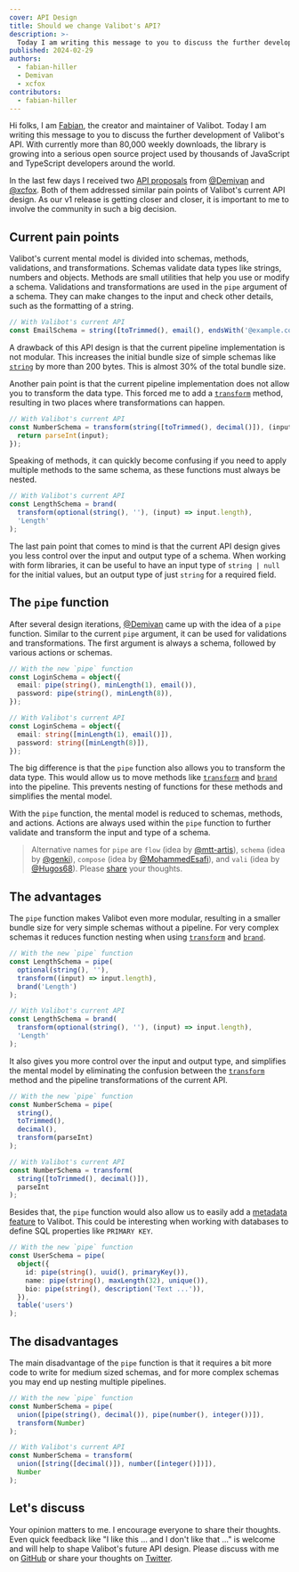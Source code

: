 ```yaml
---
cover: API Design
title: Should we change Valibot's API?
description: >-
  Today I am writing this message to you to discuss the further development of Valibot's API.
published: 2024-02-29
authors:
  - fabian-hiller
  - Demivan
  - xcfox
contributors:
  - fabian-hiller
---
```



Hi folks, I am [Fabian](https://twitter.com/FabianHiller), the creator and maintainer of Valibot. Today I am writing this message to you to discuss the further development of Valibot's API. With currently more than 80,000 weekly downloads, the library is growing into a serious open source project used by thousands of JavaScript and TypeScript developers around the world.

<NpmDownloads alt="Daily downloads from August 2023 to March 2024" />

In the last few days I received two [API proposals](https://github.com/fabian-hiller/valibot/discussions/453) from [@Demivan](https://github.com/Demivan) and [@xcfox](https://github.com/xcfox). Both of them addressed similar pain points of Valibot's current API design. As our v1 release is getting closer and closer, it is important to me to involve the community in such a big decision.

## Current pain points

Valibot's current mental model is divided into schemas, methods, validations, and transformations. Schemas validate data types like strings, numbers and objects. Methods are small utilities that help you use or modify a schema. Validations and transformations are used in the `pipe` argument of a schema. They can make changes to the input and check other details, such as the formatting of a string.

```ts
// With Valibot's current API
const EmailSchema = string([toTrimmed(), email(), endsWith('@example.com')]);
```

A drawback of this API design is that the current pipeline implementation is not modular. This increases the initial bundle size of simple schemas like [`string`](https://valibot.dev/api/string/) by more than 200 bytes. This is almost 30% of the total bundle size.

Another pain point is that the current pipeline implementation does not allow you to transform the data type. This forced me to add a [`transform`](https://valibot.dev/api/transform/) method, resulting in two places where transformations can happen.

```ts
// With Valibot's current API
const NumberSchema = transform(string([toTrimmed(), decimal()]), (input) => {
  return parseInt(input);
});
```

Speaking of methods, it can quickly become confusing if you need to apply multiple methods to the same schema, as these functions must always be nested.

```ts
// With Valibot's current API
const LengthSchema = brand(
  transform(optional(string(), ''), (input) => input.length),
  'Length'
);
```

The last pain point that comes to mind is that the current API design gives you less control over the input and output type of a schema. When working with form libraries, it can be useful to have an input type of `string | null` for the initial values, but an output type of just `string` for a required field.

## The `pipe` function

After several design iterations, [@Demivan](https://github.com/Demivan) came up with the idea of a `pipe` function. Similar to the current `pipe` argument, it can be used for validations and transformations. The first argument is always a schema, followed by various actions or schemas.

```ts
// With the new `pipe` function
const LoginSchema = object({
  email: pipe(string(), minLength(1), email()),
  password: pipe(string(), minLength(8)),
});

// With Valibot's current API
const LoginSchema = object({
  email: string([minLength(1), email()]),
  password: string([minLength(8)]),
});
```

The big difference is that the `pipe` function also allows you to transform the data type. This would allow us to move methods like [`transform`](https://valibot.dev/api/transform/) and [`brand`](https://valibot.dev/api/brand/) into the pipeline. This prevents nesting of functions for these methods and simplifies the mental model.

With the `pipe` function, the mental model is reduced to schemas, methods, and actions. Actions are always used within the `pipe` function to further validate and transform the input and type of a schema.

> Alternative names for `pipe` are `flow` (idea by [@mtt-artis](https://github.com/mtt-artis)), `schema` (idea by [@genki](https://github.com/genki)), `compose` (idea by [@MohammedEsafi](https://github.com/MohammedEsafi)), and `vali` (idea by [@Hugos68](https://github.com/Hugos68)). Please [share](https://github.com/fabian-hiller/valibot/discussions/463) your thoughts.

## The advantages

The `pipe` function makes Valibot even more modular, resulting in a smaller bundle size for very simple schemas without a pipeline. For very complex schemas it reduces function nesting when using [`transform`](https://valibot.dev/api/transform/) and [`brand`](https://valibot.dev/api/brand/).

```ts
// With the new `pipe` function
const LengthSchema = pipe(
  optional(string(), ''),
  transform((input) => input.length),
  brand('Length')
);

// With Valibot's current API
const LengthSchema = brand(
  transform(optional(string(), ''), (input) => input.length),
  'Length'
);
```

It also gives you more control over the input and output type, and simplifies the mental model by eliminating the confusion between the [`transform`](https://valibot.dev/api/transform/) method and the pipeline transformations of the current API.

```ts
// With the new `pipe` function
const NumberSchema = pipe(
  string(),
  toTrimmed(),
  decimal(),
  transform(parseInt)
);

// With Valibot's current API
const NumberSchema = transform(
  string([toTrimmed(), decimal()]),
  parseInt
);
```

Besides that, the `pipe` function would also allow us to easily add a [metadata feature](https://github.com/fabian-hiller/valibot/issues/373) to Valibot. This could be interesting when working with databases to define SQL properties like `PRIMARY KEY`.

```ts
// With the new `pipe` function
const UserSchema = pipe(
  object({
    id: pipe(string(), uuid(), primaryKey()),
    name: pipe(string(), maxLength(32), unique()),
    bio: pipe(string(), description('Text ...')),
  }),
  table('users')
);
```

## The disadvantages

The main disadvantage of the `pipe` function is that it requires a bit more code to write for medium sized schemas, and for more complex schemas you may end up nesting multiple pipelines.

```ts
// With the new `pipe` function
const NumberSchema = pipe(
  union([pipe(string(), decimal()), pipe(number(), integer())]),
  transform(Number)
);

// With Valibot's current API
const NumberSchema = transform(
  union([string([decimal()]), number([integer()])]),
  Number
);
```

## Let's discuss

Your opinion matters to me. I encourage everyone to share their thoughts. Even quick feedback like "I like this ... and I don't like that ..." is welcome and will help to shape Valibot's future API design. Please discuss with me on [GitHub](https://github.com/fabian-hiller/valibot/discussions/463) or share your thoughts on [Twitter](https://twitter.com/FabianHiller/status/1763253086464639035).
